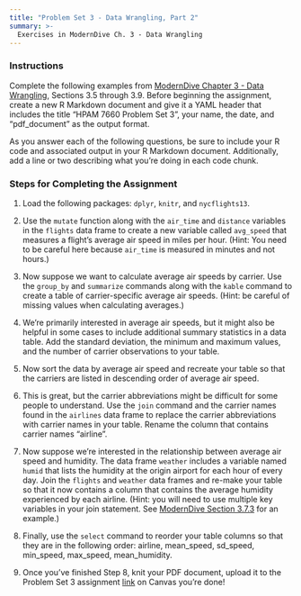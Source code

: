```yaml
---
title: "Problem Set 3 - Data Wrangling, Part 2"
summary: >-
  Exercises in ModernDive Ch. 3 - Data Wrangling
---
```


### Instructions

Complete the following examples from [ModernDive Chapter 3 - Data Wrangling](https://moderndive.com/3-wrangling.html), Sections 3.5 through 3.9. Before beginning the assignment, create a new R Markdown document and give it a YAML header that includes the title "HPAM 7660 Problem Set 3", your name, the date, and "pdf_document" as the output format.

As you answer each of the following questions, be sure to include your R code and associated output in your R Markdown document. Additionally, add a line or two describing what you're doing in each code chunk.

### Steps for Completing the Assignment

1. Load the following packages: `dplyr`, `knitr`, and `nycflights13`. 

2. Use the `mutate` function along with the `air_time` and `distance` variables in the `flights` data frame to create a new variable called `avg_speed` that measures a flight's average air speed in miles per hour. (Hint: You need to be careful here because `air_time` is measured in minutes and not hours.) 

3. Now suppose we want to calculate average air speeds by carrier. Use the `group_by` and `summarize` commands along with the `kable` command to create a table of carrier-specific average air speeds. (Hint: be careful of missing values when calculating averages.)

4. We're primarily interested in average air speeds, but it might also be helpful in some cases to include additional summary statistics in a data table. Add the standard deviation, the minimum and maximum values, and the number of carrier observations to your table. 

5. Now sort the data by average air speed and recreate your table so that the carriers are listed in descending order of average air speed.

6. This is great, but the carrier abbreviations might be difficult for some people to understand. Use the `join` command and the carrier names found in the `airlines` data frame to replace the carrier abbreviations with carrier names in your table. Rename the column that contains carrier names "airline".

7. Now suppose we're interested in the relationship between average air speed and humidity. The data frame `weather` includes a variable named `humid` that lists the humidity at the origin airport for each hour of every day. Join the `flights` and `weather` data frames and re-make your table so that it now contains a column that contains the average humidity experienced by each airline. (Hint: you will need to use multiple key variables in your join statement. See [ModernDive Section 3.7.3](https://moderndive.com/3-wrangling.html#multiple-key-variables) for an example.)

8. Finally, use the `select` command to reorder your table columns so that they are in the following order: airline, mean_speed, sd_speed, min_speed, max_speed, mean_humidity.

9. Once you've finished Step 8, knit your PDF document, upload it to the Problem Set 3 assignment [link](https://tulane.instructure.com/courses/2291178/assignments/14673848) on Canvas you're done!